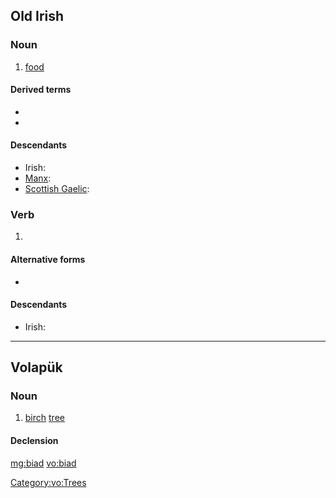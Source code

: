 ==Old Irish==

===Noun===
{{head|sga|noun|g=n|g2=m}}

# [[food]]

====Derived terms====
* {{l|sga|bíadamail}}
* {{l|sga|bíadmar}}

====Descendants====
* Irish: {{l|ga|bia}}
* [[Manx]]: {{l|gv|bee}}
* [[Scottish Gaelic]]: {{l|gd|biadh}}

===Verb===
{{head|sga|verb form|head=·biad}}

# {{conjugation of|attá|at·tá|3|s|cond|lang=sga}}

====Alternative forms====
* {{l|sga|bíad|·bíad}}

====Descendants====
* Irish: {{l|ga|bheadh}}

----

==Volapük==

===Noun===
{{vo-noun}}

# [[birch]] [[tree]]

====Declension====
{{vo-decl-noun}}

[[Category:vo:Trees]]

[[mg:biad]]
[[vo:biad]]